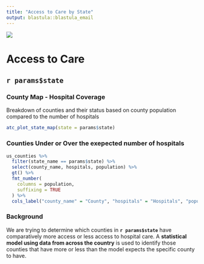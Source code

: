 ```yaml
---
title: "Access to Care by State"
output: blastula::blastula_email
---
```


<img src="RStudio1.png"/>

#  Access to Care 
## `r params$state`

### County Map - Hospital Coverage

Breakdown of counties and their status based on county population compared to the number of hospitals

```r
atc_plot_state_map(state = params$state)
```

### Counties Under or Over the exepected number of hospitals

```r
us_counties %>% 
  filter(state_name == params$state) %>% 
  select(county_name, hospitals, population) %>% 
  gt() %>% 
  fmt_number(
    columns = population,
    suffixing = TRUE
  ) %>% 
  cols_label("county_name" = "County", "hospitals" = "Hospitals", "population" = "Population")
```

### Background

We are trying to determine which counties in **`r params$state`** have comparatively more access or less access to hospital care. A **statistical model using data from across the country** is used to identify those counties that have more or less than the model expects the specific county to have.

